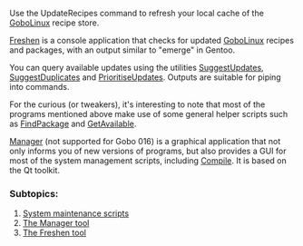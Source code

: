 {{ToC}}

Use the UpdateRecipes command to refresh your local cache of the [[GoboLinux]] recipe store.

[[Freshen]] is a console application that checks for updated [[GoboLinux]] recipes and packages, with an output similar to "emerge" in Gentoo.

You can query available updates using the utilities [[SuggestUpdates]], [[SuggestDuplicates]] and [[PrioritiseUpdates]]. Outputs are suitable for piping into commands.

For the curious (or tweakers), it's interesting to note that most of the programs mentioned above make use of some general helper scripts such as [[FindPackage]] and [[GetAvailable]].

[[The Manager tool | Manager]] (not supported for Gobo 016) is a graphical application that not only informs you of new versions of programs, but also provides a GUI for most of the system management scripts, including [[Compile]]. It is based on the Qt toolkit.


===  Subtopics: ===
# [[System maintenance scripts]]
# [[The Manager tool]]
# [[Freshen | The Freshen tool]]

{{Handbook}}